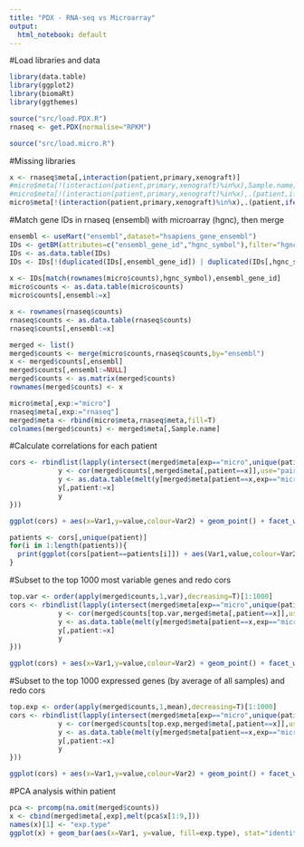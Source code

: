 ```yaml
---
title: "PDX - RNA-seq vs Microarray"
output:
  html_notebook: default
---
```


#Load libraries and data
```r
library(data.table)
library(ggplot2)
library(biomaRt)
library(ggthemes)

source("src/load.PDX.R")
rnaseq <- get.PDX(normalise="RPKM")

source("src/load.micro.R")
```

#Missing libraries
```r
x <- rnaseq$meta[,interaction(patient,primary,xenograft)]
#micro$meta[!(interaction(patient,primary,xenograft)%in%x),Sample.name]
#micro$meta[!(interaction(patient,primary,xenograft)%in%x),.(patient,ifelse(primary,"","M"),ifelse(xenograft,"-T","-X"))][,unique(paste0(patient,V2,V3))]
micro$meta[!(interaction(patient,primary,xenograft)%in%x),.(patient,ifelse(primary,"","M"))][,unique(paste0(patient,V2))]
```

#Match gene IDs in rnaseq (ensembl) with microarray (hgnc), then merge
```r
ensembl <- useMart("ensembl",dataset="hsapiens_gene_ensembl")
IDs <- getBM(attributes=c("ensembl_gene_id","hgnc_symbol"),filter="hgnc_symbol",values=rownames(micro$counts),mart=ensembl)
IDs <- as.data.table(IDs)
IDs <- IDs[!(duplicated(IDs[,ensembl_gene_id]) | duplicated(IDs[,hgnc_symbol]))]
 
x <- IDs[match(rownames(micro$counts),hgnc_symbol),ensembl_gene_id]
micro$counts <- as.data.table(micro$counts)
micro$counts[,ensembl:=x]

x <- rownames(rnaseq$counts)
rnaseq$counts <- as.data.table(rnaseq$counts)
rnaseq$counts[,ensembl:=x]

merged <- list()
merged$counts <- merge(micro$counts,rnaseq$counts,by="ensembl")
x <- merged$counts[,ensembl]
merged$counts[,ensembl:=NULL]
merged$counts <- as.matrix(merged$counts)
rownames(merged$counts) <- x

micro$meta[,exp:="micro"]
rnaseq$meta[,exp:="rnaseq"]
merged$meta <- rbind(micro$meta,rnaseq$meta,fill=T)
colnames(merged$counts) <- merged$meta[,Sample.name]
```

#Calculate correlations for each patient
```r
cors <- rbindlist(lapply(intersect(merged$meta[exp=="micro",unique(patient)],merged$meta[exp=="rnaseq",unique(patient)]),function(x){
            y <- cor(merged$counts[,merged$meta[,patient==x]],use="pairwise.complete.obs",method="spearman")
            y <- as.data.table(melt(y[merged$meta[patient==x,exp=="micro"],merged$meta[patient==x,exp=="rnaseq"],drop=F]))
            y[,patient:=x]
            y
}))

ggplot(cors) + aes(x=Var1,y=value,colour=Var2) + geom_point() + facet_wrap(~patient,scales = "free_x") + labs(x="Microarray",y="Cor",colour="RNA-seq") + theme(legend.position="bottom",axis.text.x = element_text(angle = 45, hjust = 1)) 
```

```r
patients <- cors[,unique(patient)]
for(i in 1:length(patients)){
  print(ggplot(cors[patient==patients[i]]) + aes(Var1,value,colour=Var2) + geom_point() + labs(x="Microarray",y="Cor",colour="RNA-seq",title=patients[i]) + theme(axis.text.x = element_text(angle = 90, hjust = 1)))
}
```

#Subset to the top 1000 most variable genes and redo cors
```r
top.var <- order(apply(merged$counts,1,var),decreasing=T)[1:1000]
cors <- rbindlist(lapply(intersect(merged$meta[exp=="micro",unique(patient)],merged$meta[exp=="rnaseq",unique(patient)]),function(x){
            y <- cor(merged$counts[top.var,merged$meta[,patient==x]],use="pairwise.complete.obs",method="spearman")
            y <- as.data.table(melt(y[merged$meta[patient==x,exp=="micro"],merged$meta[patient==x,exp=="rnaseq"],drop=F]))
            y[,patient:=x]
            y
}))

ggplot(cors) + aes(x=Var1,y=value,colour=Var2) + geom_point() + facet_wrap(~patient,scales = "free_x") + labs(x="Microarray",y="Cor",colour="RNA-seq") + theme(legend.position="bottom",axis.text.x = element_text(angle = 45, hjust = 1)) 
```

#Subset to the top 1000 expressed genes (by average of all samples) and redo cors
```r
top.exp <- order(apply(merged$counts,1,mean),decreasing=T)[1:1000]
cors <- rbindlist(lapply(intersect(merged$meta[exp=="micro",unique(patient)],merged$meta[exp=="rnaseq",unique(patient)]),function(x){
            y <- cor(merged$counts[top.exp,merged$meta[,patient==x]],use="pairwise.complete.obs",method="spearman")
            y <- as.data.table(melt(y[merged$meta[patient==x,exp=="micro"],merged$meta[patient==x,exp=="rnaseq"],drop=F]))
            y[,patient:=x]
            y
}))

ggplot(cors) + aes(x=Var1,y=value,colour=Var2) + geom_point() + facet_wrap(~patient,scales = "free_x") + labs(x="Microarray",y="Cor",colour="RNA-seq") + theme(legend.position="bottom",axis.text.x = element_text(angle = 45, hjust = 1)) 
```

#PCA analysis within patient
```r
pca <- prcomp(na.omit(merged$counts))
x <- cbind(merged$meta[,exp],melt(pca$x[1:9,]))
names(x)[1] <- "exp.type"
ggplot(x) + geom_bar(aes(x=Var1, y=value, fill=exp.type), stat="identity") + facet_wrap(~Var2)
```